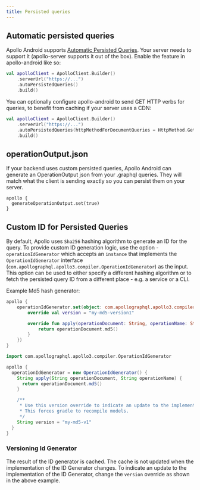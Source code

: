 ```yaml
---
title: Persisted queries 
---
```



## Automatic persisted queries

Apollo Android supports [Automatic Persisted Queries](https://www.apollographql.com/docs/apollo-server/performance/apq/).
Your server needs to support it (apollo-server supports it out of the box).
Enable the feature in apollo-android like so:

```kotlin
val apolloClient = ApolloClient.Builder()
    .serverUrl("https://...")
    .autoPersistedQueries()
    .build()
```

You can optionally configure apollo-android to send GET HTTP verbs for queries, to benefit from caching if your server uses a CDN:
```kotlin
val apolloClient = ApolloClient.Builder()
    .serverUrl("https://...")
    .autoPersistedQueries(httpMethodForDocumentQueries = HttpMethod.Get)
    .build()
```


## operationOutput.json

If your backend uses custom persisted queries, Apollo Android can generate an OperationOutput json from your .graphql queries. They will match what the client is sending exactly so you can persist them on your server.

```
apollo {
  generateOperationOutput.set(true)
}
```

## Custom ID for Persisted Queries

By default, Apollo uses `Sha256` hashing algorithm to generate an ID for the query. To provide custom ID generation logic, use the option - `operationIdGenerator` which accepts an `instance` that implements the `OperationIdGenerator` interface (`com.apollographql.apollo3.compiler.OperationIdGenerator`) as the input. This option can be used to either specify a different hashing algorithm or to fetch the persisted query ID from a different place - e.g. a service or a CLI.

Example Md5 hash generator:

<MultiCodeBlock>

```kotlin
apollo {
    operationIdGenerator.set(object: com.apollographql.apollo3.compiler.OperationIdGenerator {
        override val version = "my-md5-version1"

        override fun apply(operationDocument: String, operationName: String): String {
            return operationDocument.md5()
        }
    })
}
```

```groovy
import com.apollographql.apollo3.compiler.OperationIdGenerator

apollo {
  operationIdGenerator = new OperationIdGenerator() {
    String apply(String operationDocument, String operationName) {
      return operationDocument.md5()
    }

    /**
     * Use this version override to indicate an update to the implementation.
     * This forces gradle to recompile models.
     */
    String version = "my-md5-v1"
  }
}
```

</MultiCodeBlock>

### Versioning Id Generator

The result of the ID generator is cached. The cache is not updated when the implementation of the ID Generator changes. To indicate an update to the implementation of the ID Generator, change the `version` override as shown in the above example.
